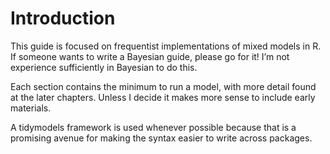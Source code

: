 # Introduction

This guide is focused on frequentist implementations of mixed models in R. If someone wants to write a Bayesian guide, please go for it! I'm not experience sufficiently in Bayesian to do this. 

Each section contains the minimum to run a model, with more detail found at the later chapters. Unless I decide it makes more sense to include early materials. 

A tidymodels framework is used whenever possible because that is a promising avenue for making the syntax easier to write across packages. 


